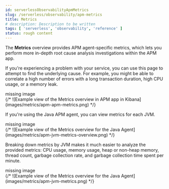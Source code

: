 ```yaml
---
id: serverlessObservabilityApmMetrics
slug: /serverless/observability/apm-metrics
title: Metrics
# description: Description to be written
tags: [ 'serverless', 'observability', 'reference' ]
status: rough content
---
```



<div id="metrics"></div>

The **Metrics** overview provides APM agent-specific metrics,
which lets you perform more in-depth root cause analysis investigations within the APM app.

If you're experiencing a problem with your service, you can use this page to attempt to find the underlying cause.
For example, you might be able to correlate a high number of errors with a long transaction duration, high CPU usage, or a memory leak.

<div style={{ backgroundColor: "#F1F4FA", width: "100%", height: "250px", textAlign: "center", paddingTop: "110px", marginBottom: "20px" }}><DocIcon type="image" title="missing image"/> missing image</div>
{/* ![Example view of the Metrics overview in APM app in Kibana](images/metrics/apm-apm-metrics.png) */}

If you're using the Java APM agent, you can view metrics for each JVM.

<div style={{ backgroundColor: "#F1F4FA", width: "100%", height: "250px", textAlign: "center", paddingTop: "110px", marginBottom: "20px" }}><DocIcon type="image" title="missing image"/> missing image</div>
{/* ![Example view of the Metrics overview for the Java Agent](images/metrics/apm-jvm-metrics-overview.png) */}

Breaking down metrics by JVM makes it much easier to analyze the provided metrics:
CPU usage, memory usage, heap or non-heap memory,
thread count, garbage collection rate, and garbage collection time spent per minute.

<div style={{ backgroundColor: "#F1F4FA", width: "100%", height: "250px", textAlign: "center", paddingTop: "110px", marginBottom: "20px" }}><DocIcon type="image" title="missing image"/> missing image</div>
{/* ![Example view of the Metrics overview for the Java Agent](images/metrics/apm-jvm-metrics.png) */}
